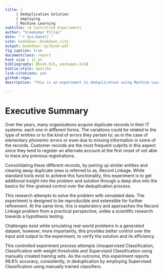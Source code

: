 ```yaml
--- 
title: |
     | Deduplication Solution
     | employing 
     | Machine Learning
subtitle: (A Controlled Experiment)
author: "Sreekumar Pillai"
date: "`r Sys.Date()`"
site: bookdown::bookdown_site
output: bookdown::gitbook-pdf
fig_caption: true
documentclass: report
Font size : 12 pt
bibliography: [book.bib, packages.bib]
biblio-style: apalike
link-citations: yes
github-repo: 
description: "This is an experiment in deduplication using Machine Learning approaches."

---
```


# Executive Summary {-}
\fontsize{12}{22}
\selectfont

Over the years, many organizations acquire duplicate records in their IT systems: each one in different forms.  The variations could be related to the type of entities or to the kind of errors they pertain to; as in the case of elementary phonemic errors or even due to missing information in some of the records.  Customer records are the most frequent culprits in this aspect since they tend to register an alternate account at the first onset of not able to trace any previous registrations.  
  
Consolidating these different records, by pairing up similar entities and clearing away duplicate ones is referred to as, Record Linkage.  While standard tools exist to achieve this functionality, this experiment is to get additional insight into the problem and solution through a deep dive into the basics for fine-grained control over the deduplication process.  
  
This research attempts to solve the problem with simulated data.  The experiment is designed to be reproducible and extensible for further refinement.  At the same time, this is exploratory and approaches the Record Linkage problem from a practical perspective, unlike a  scientific research towards a hypothesis testing.  

Challenges exist while simulating real-world problems in a generated dataset, however, more importantly, this provides better control over the input and output to the experiment, to verify the solution and its efficiency.  

This controlled experiment process attempts Unsupervised Classification, Classification with weight thresholds and Supervised Classification using manually created training sets.  As the outcome, this experiment reports 99.8% accuracy, consistently, in deduplication by employing Supervised Classification using manually trained classifiers.

